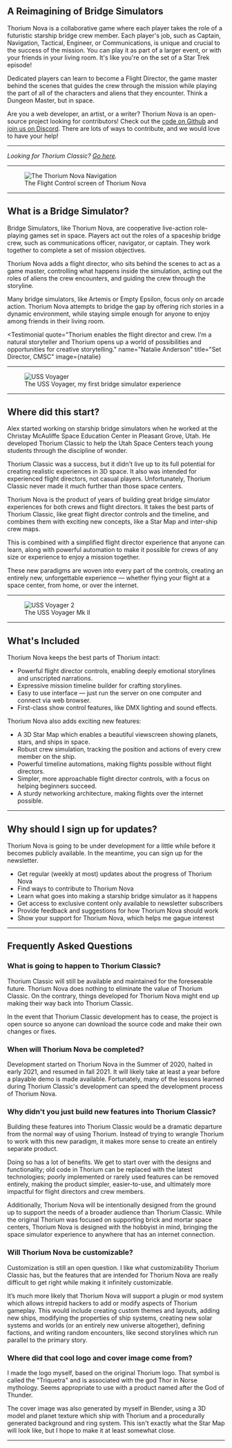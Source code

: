 
## A Reimagining of Bridge Simulators

Thorium Nova is a collaborative game where each player takes the role of a
futuristic starship bridge crew member. Each player's job, such as Captain,
Navigation, Tactical, Engineer, or Communications, is unique and crucial to the
success of the mission. You can play it as part of a larger event, or with your
friends in your living room. It's like you're on the set of a Star Trek episode!

Dedicated players can learn to become a Flight Director, the game master behind
the scenes that guides the crew through the mission while playing the part of
all of the characters and aliens that they encounter. Think a Dungeon Master,
but in space.

Are you a web developer, an artist, or a writer? Thorium Nova is an open-source
project looking for contributors! Check out the
[code on Github](https://github.com/thorium-sim/thorium-nova) and
[join us on Discord](https://discord.gg/UvxTQZz). There are lots of ways to
contribute, and we would love to have your help!

---

<div className="text-center">

_Looking for Thorium Classic? [Go here](https://classic.thoriumsim.com)._

</div>

---

<figure>
  <img src={navigation} alt="The Thorium Nova Navigation" />
  <figcaption>The Flight Control screen of Thorium Nova</figcaption>
</figure>

---

## What is a Bridge Simulator?

Bridge Simulators, like Thorium Nova, are cooperative live-action role-playing
games set in space. Players act out the roles of a spaceship bridge crew, such
as communications officer, navigator, or captain. They work together to complete
a set of mission objectives.

Thorium Nova adds a flight director, who sits behind the scenes to act as a game
master, controlling what happens inside the simulation, acting out the roles of
aliens the crew encounters, and guiding the crew through the storyline.

Many bridge simulators, like Artemis or Empty Epsilon, focus only on arcade
action. Thorium Nova attempts to bridge the gap by offering rich stories in a
dynamic environment, while staying simple enough for anyone to enjoy among
friends in their living room.

<Testimonial
  quote="Thorium enables the flight director and crew. I’m a natural storyteller and Thorium opens up a world of possibilities and opportunities for creative storytelling."
  name="Natalie Anderson"
  title="Set Director, CMSC"
  image={natalie}
></Testimonial>

---

<figure>
  <img src={voyager1} alt="USS Voyager" />
  <figcaption>The USS Voyager, my first bridge simulator experience</figcaption>
</figure>

---

## Where did this start?

Alex started working on starship bridge simulators when he worked at the
Christay McAuliffe Space Education Center in Pleasant Grove, Utah. He developed
Thorium Classic to help the Utah Space Centers teach young students through the
discipline of wonder.

Thorium Classic was a success, but it didn't live up to its full potential for
creating realistic experiences in 3D space. It also was intended for experienced
flight directors, not casual players. Unfortunately, Thorium Classic never made
it much further than those space centers.

Thorium Nova is the product of years of building great bridge simulator
experiences for both crews and flight directors. It takes the best parts of
Thorium Classic, like great flight director controls and the timeline, and
combines them with exciting new concepts, like a Star Map and inter-ship crew
maps.

This is combined with a simplified flight director experience that anyone can
learn, along with powerful automation to make it possible for crews of any size
or experience to enjoy a mission together.

These new paradigms are woven into every part of the controls, creating an
entirely new, unforgettable experience — whether flying your flight at a space
center, from home, or over the internet.

---

<figure>
  <img src={voyager2} alt="USS Voyager 2" />
  <figcaption>The USS Voyager Mk II</figcaption>
</figure>

---

## What's Included

Thorium Nova keeps the best parts of Thorium intact:

- Powerful flight director controls, enabling deeply emotional storylines and
  unscripted narrations.
- Expressive mission timeline builder for crafting storylines.
- Easy to use interface — just run the server on one computer and connect via
  web browser.
- First-class show control features, like DMX lighting and sound effects.

Thorium Nova also adds exciting new features:

- A 3D Star Map which enables a beautiful viewscreen showing planets, stars, and
  ships in space.
- Robust crew simulation, tracking the position and actions of every crew member
  on the ship.
- Powerful timeline automations, making flights possible without flight
  directors.
- Simpler, more approachable flight director controls, with a focus on helping
  beginners succeed.
- A sturdy networking architecture, making flights over the internet possible.

---

## Why should I sign up for updates?

Thorium Nova is going to be under development for a little while before it
becomes publicly available. In the meantime, you can sign up for the newsletter.

- Get regular (weekly at most) updates about the progress of Thorium Nova
- Find ways to contribute to Thorium Nova
- Learn what goes into making a starship bridge simulator as it happens
- Get access to exclusive content only available to newsletter subscribers
- Provide feedback and suggestions for how Thorium Nova should work
- Show your support for Thorium Nova, which helps me gague interest

<Newsletter />

---

## Frequently Asked Questions

### What is going to happen to Thorium Classic?

Thorium Classic will still be available and maintained for the foreseeable
future. Thorium Nova does nothing to eliminate the value of Thorium Classic. On
the contrary, things developed for Thorium Nova might end up making their way
back into Thorium Classic.

In the event that Thorium Classic development has to cease, the project is open
source so anyone can download the source code and make their own changes or
fixes.

### When will Thorium Nova be completed?

Development started on Thorium Nova in the Summer of 2020, halted in early 2021,
and resumed in fall 2021. It will likely take at least a year before a playable
demo is made available. Fortunately, many of the lessons learned during Thorium
Classic's development can speed the development process of Thorium Nova.

### Why didn't you just build new features into Thorium Classic?

Building these features into Thorium Classic would be a dramatic departure from
the normal way of using Thorium. Instead of trying to wrangle Thorium to work
with this new paradigm, it makes more sense to create an entirely separate
product.

Doing so has a lot of benefits. We get to start over with the designs and
functionality; old code in Thorium can be replaced with the latest technologies;
poorly implemented or rarely used features can be removed entirely, making the
product simpler, easier-to-use, and ultimately more impactful for flight
directors and crew members.

Additionally, Thorium Nova will be intentionally designed from the ground up to
support the needs of a broader audience than Thorium Classic. While the original
Thorium was focused on supporting brick and mortar space centers, Thorium Nova
is designed with the hobbyist in mind, bringing the space simulator experience
to anywhere that has an internet connection.

### Will Thorium Nova be customizable?

Customization is still an open question. I like what customizability Thorium
Classic has, but the features that are intended for Thorium Nova are really
difficult to get right while making it infinitely customizable.

It’s much more likely that Thorium Nova will support a plugin or mod system
which allows intrepid hackers to add or modify aspects of Thorium gameplay. This
would include creating custom themes and layouts, adding new ships, modifying
the properties of ship systems, creating new solar systems and worlds (or an
entirely new universe altogether), defining factions, and writing random
encounters, like second storylines which run parallel to the primary story.

### Where did that cool logo and cover image come from?

I made the logo myself, based on the original Thorium logo. That symbol is
called the "Triquetra" and is associated with the god Thor in Norse mythology.
Seems appropriate to use with a product named after the God of Thunder.

The cover image was also generated by myself in Blender, using a 3D model and
planet texture which ship with Thorium and a procedurally generated background
and ring system. This isn't exactly what the Star Map will look like, but I hope
to make it at least somewhat close.

---

<BioComponent />
